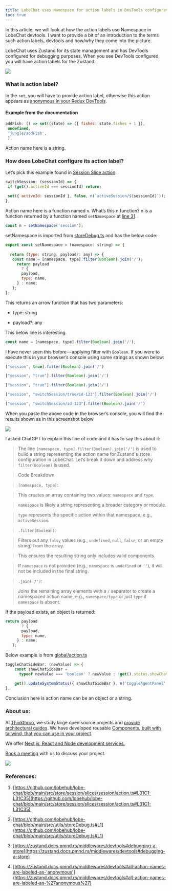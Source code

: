 ```yaml
---
title: LobeChat uses Namespace for action labels in DevTools configuration
toc: true
---
```


In this article, we will look at how the action labels use Namespace in LobeChat devtools. I want to provide a bit of an introduction to the terms such action labels, devtools and how/why they come into the picture.

LobeChat uses Zustand for its state management and has DevTools configured for debugging purposes. When you see DevTools configured, you will have action labels for the Zustand.

![](https://cdn-images-1.medium.com/max/1600/1*CZf6F7zPQGj3hBzAWtH4lg.png)

### What is action label?

In the `set`, you will have to provide action label, otherwise this action appears as [anonymous in your Redux DevTools](https://zustand.docs.pmnd.rs/middlewares/devtools#all-action-names-are-labeled-as-%27anonymous%27).

#### Example from the documentation

```js
addFish: () => set((state) => ({ fishes: state.fishes + 1 }),
 undefined,
 'jungle/addFish',
 ),
```

Action name here is a string.

### How does LobeChat configure its action label?

Let’s pick this example found in [Session Slice action](https://github.com/lobehub/lobe-chat/blob/main/src/store/session/slices/session/action.ts#L167).

```js
switchSession: (sessionId) => {
 if (get().activeId === sessionId) return;
 
 set({ activeId: sessionId }, false, n(`activeSession/${sessionId}`));
},
```

Action name here is a function named `n`. What’s this n function? n is a function returned by a function named `setNamespace` at [line 31](https://github.com/lobehub/lobe-chat/blob/main/src/store/session/slices/session/action.ts#L31C1-L31C35).

```js
const n = setNamespace('session');
```

setNamespace is imported from [storeDebug.ts](https://github.com/lobehub/lobe-chat/blob/main/src/utils/storeDebug.ts#L1) and has the below code:

```js
export const setNamespace = (namespace: string) => {
 
  return (type: string, payload?: any) => {
   const name = [namespace, type].filter(Boolean).join('/');
     return payload
       ? {
       payload,
       type: name,
     } : name;
   };
};
```

This returns an arrow function that has two parameters: 

* type: string
    
* payload?: any
    

This below line is interesting.

```js
const name = [namespace, type].filter(Boolean).join('/');
```

I have never seen this before — applying filter with `Boolean`. If you were to execute this in your browser’s console using some strings as shown below:

```js
["session", true].filter(Boolean).join('/')

["session", "true"].filter(Boolean).join('/')

["session", "true"].filter(Boolean).join('/')

["session", "switchSession/true/id-123"].filter(Boolean).join('/')

["session", "switchSession/id-123"].filter(Boolean).join('/')
```

When you paste the above code in the browser’s console, you will find the results shown as in this screenshot below

![](https://cdn-images-1.medium.com/max/1600/1*t8Qz7e79G6uXVa3QtHpHdw.png)

I asked ChatGPT to explain this line of code and it has to say this about it: 

> The line `[namespace, type].filter(Boolean).join('/')` is used to build a string representing the action name for Zustand's store configuration in LobeChat. Let’s break it down and address why `filter(Boolean)` is used.

> Code Breakdown

> `[namespace, type]`:

> This creates an array containing two values: `namespace` and `type`.

> `namespace` is likely a string representing a broader category or module.

> `type` represents the specific action within that namespace, e.g., `activeSession`.

> `.filter(Boolean)`:

> Filters out any `falsy` values (e.g., `undefined`, `null`, `false`, or an empty string) from the array.

> This ensures the resulting string only includes valid components.

> If `namespace` is not provided (e.g., `namespace` is `undefined` or `''`), it will not be included in the final string.

> `.join('/')`:

> Joins the remaining array elements with a `/` separator to create a namespaced action name, e.g., `namespace/type` or just `type` if `namespace` is absent.

If the payload exists, an object is returned:

```js
return payload
       ? {
       payload,
       type: name,
     } : name;
   };
```

Below example is from [global/action.ts](https://github.com/lobehub/lobe-chat/blob/fef58c527c13c7ebc908a458cfbddb538165c92f/src/store/global/action.ts#L49)

```js
toggleChatSideBar: (newValue) => {
    const showChatSideBar =
      typeof newValue === 'boolean' ? newValue : !get().status.showChatSideBar;

    get().updateSystemStatus({ showChatSideBar }, n('toggleAgentPanel', newValue));
},
```

Conclusion here is action name can be an object or a string.

### About us:

At [Thinkthroo](https://thinkthroo.com/), we study large open source projects and [provide architectural guides](https://app.thinkthroo.com/architecture). We have developed reusable [Components, built with tailwind, that you can use in your project](https://thinkthroo.com/components).

We offer [Next.js, React and Node development services.](https://thinkthroo.com/components)

[Book a meeting](https://cal.com/team-thinkthroo-dxiovj/consultation?date=2024-10-19&month=2024-10) with us to discuss your project.

![](https://cdn-images-1.medium.com/max/1600/0*NxFtbdT-jz_GGi2N.png)

### References:

1. [https://github.com/lobehub/lobe-chat/blob/main/src/store/session/slices/session/action.ts#L31C1-L31C35](https://github.com/lobehub/lobe-chat/blob/main/src/store/session/slices/session/action.ts#L31C1-L31C35)
    
2. [https://github.com/lobehub/lobe-chat/blob/main/src/utils/storeDebug.ts#L1](https://github.com/lobehub/lobe-chat/blob/main/src/utils/storeDebug.ts#L1)
    
3. [https://zustand.docs.pmnd.rs/middlewares/devtools#debugging-a-store](https://zustand.docs.pmnd.rs/middlewares/devtools#debugging-a-store)
    
4. [https://zustand.docs.pmnd.rs/middlewares/devtools#all-action-names-are-labeled-as-'anonymous'](https://zustand.docs.pmnd.rs/middlewares/devtools#all-action-names-are-labeled-as-%27anonymous%27)